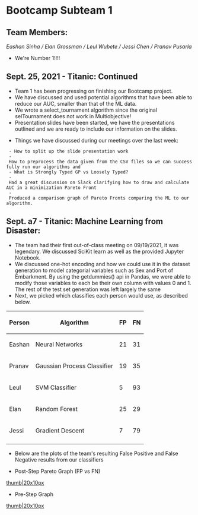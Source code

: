 =Bootcamp Subteam 1=

==Team Members:==
''Eashan Sinha / Elan Grossman / Leul Wubete / Jessi Chen / Pranav Pusarla''
* We're Number 1!!!!

==Sept. 25, 2021 - Titanic: Continued ==
* Team 1 has been progressing on finishing our Bootcamp project.
* We have discussed and used potential algorithms that have been able to reduce our AUC, smaller than that of the ML data.
* We wrote a select_tournament algorithm since the original selTournament does not work in Multiobjective!
* Presentation slides have been started, we have the presentations outlined and we are ready to include our information on the slides.

* Things we have discussed during our meetings over the last week:
  - How to split up the slide presentation work
  - How to preprocess the data given from the CSV files so we can successfully run our algorithms and
  - What is Strongly Typed GP vs Loosely Typed?
  - Had a great discussion on Slack clarifying how to draw and calculate AUC in a minimization Pareto Front
  - Produced a comparison graph of Pareto Fronts comparing the ML to our algorithm.

==Sept. a7 - Titanic: Machine Learning from Disaster:==
* The team had their first out-of-class meeting on 09/19/2021, it was legendary. We discussed SciKit learn as well as the provided Jupyter Notebook.
* We discussed one-hot encoding and how we could use it in the dataset generation to model categorial variables such as Sex and Port of Embarkment. By using the getdummies() api in Pandas, we were able to modify those variables to each be their own column with values 0 and 1. The rest of the test set generation was left largely the same
* Next, we picked which classifies each person would use, as described below.

{| class="wikitable"
!Person
!Algorithm
!FP
!FN
|-
|Eashan
|Neural Networks
|21
|31
|-
|Pranav
|Gaussian Process Classifier
|19
|35
|-
|Leul
|SVM Classifier
|5
|93
|-
|Elan
|Random Forest
|25
|29
|-
|Jessi
|Gradient Descent
|7
|79
|-
|}
* Below are the plots of the team's resulting False Positive and False Negative results from our classifiers

*Post-Step Pareto Graph (FP vs FN)
[[files/sub-team-one-files/FP_titanic.png|thumb|20x10px]]
*Pre-Step Graph
[[files/sub-team-one-files/FN_titanic.png|thumb|20x10px]]


